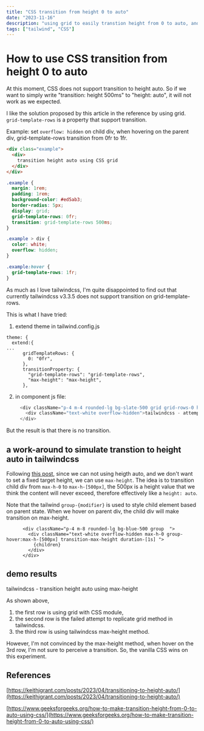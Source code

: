 ```yaml
---
title: "CSS transition from height 0 to auto"
date: "2023-11-16"
description: "using grid to easily transtion height from 0 to auto, and the work-around solution in tailwindcss"
tags: ["tailwind", "CSS"]
---
```


# How to use CSS transition from height 0 to auto

At this moment, CSS does not support transition to height auto. 
So if we want to simply write "transition: height 500ms" to "height: auto", it will not work as we expected.

I like the solution proposed by this article in the reference by using grid.
`grid-template-rows` is a property that support transition.

Example: set `overflow: hidden` on child div, when hovering on the parent div, grid-template-rows transition from 0fr to 1fr.
```html
<div class="example">
  <div>
    transition height auto using CSS grid
  </div>
</div>
```

```css
.example {
  margin: 1rem;
  padding: 1rem;
  background-color: #ed5ab3;
  border-radius: 5px;
  display: grid;
  grid-template-rows: 0fr;
  transition: grid-template-rows 500ms;
}

.example > div {
  color: white;
  overflow: hidden;  
}

.example:hover {
  grid-template-rows: 1fr;
}

```

As much as I love tailwindcss, I'm quite disappointed to find out that currently tailwindcss v3.3.5 does not support transition on grid-template-rows.

This is what I have tried: 
1. extend theme in tailwind.config.js
```
theme: {
  extend:{
...
      gridTemplateRows: {
        0: "0fr",
      },
      transitionProperty: {
        "grid-template-rows": "grid-template-rows",
        "max-height": "max-height",
      },
```

2. in component js file: 
```js
     <div className="p-4 m-4 rounded-lg bg-slate-500 grid grid-rows-0 hover:grid-rows-1 transition-[grid-template-rows] duration-1000  ">
       <div className="text-white overflow-hidden">tailwindcss - attempt to transition height auto using grid</div>
     </div>
```
But the result is that there is no transition. 


## a work-around to simulate transtion to height auto in tailwindcss

Following [this post](https://www.geeksforgeeks.org/how-to-make-transition-height-from-0-to-auto-using-css/), since we can not using heigth auto, and we don't want to set a fixed target height, we can use `max-height`.
The idea is to transition child div from `max-h-0` to `max-h-[500px]`, the 500px is a height value that we think the content will never exceed,
therefore effectively like a `height: auto`.

Note that the tailwind `group-{modifier}` is used to style child element based on parent state.
When we hover on parent div, the child div will make transition on max-height.
```
      <div className="p-4 m-8 rounded-lg bg-blue-500 group  ">
        <div className="text-white overflow-hidden max-h-0 group-hover:max-h-[500px] transition-max-height duration-[1s] ">
          {children}
        </div>
      </div>
```

## demo results

<HeightTransition>
tailwindcss - transition height auto using max-height
</HeightTransition>

As shown above, 
1. the first row is using grid with CSS module,
2. the second row is the failed attempt to replicate grid method in tailwindcss.
3. the third row is using tailwindcss max-height method.

However, I'm not convinced by the max-height method, when hover on the 3rd row, I'm not sure to perceive a transition.
So, the vanilla CSS wins on this experiment.

## References
[https://keithjgrant.com/posts/2023/04/transitioning-to-height-auto/](https://keithjgrant.com/posts/2023/04/transitioning-to-height-auto/)

[https://www.geeksforgeeks.org/how-to-make-transition-height-from-0-to-auto-using-css/](https://www.geeksforgeeks.org/how-to-make-transition-height-from-0-to-auto-using-css/)
